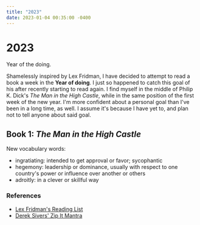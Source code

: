 ```yaml
---
title: "2023"
date: 2023-01-04 00:35:00 -0400
---
```


# 2023

Year of the doing.

Shamelessly inspired by Lex Fridman, I have decided to attempt to read a book a week in the **Year of doing**.
I just so happened to catch this goal of his after recently starting to read again. I find myself in the middle of
Philip K. Dick's *The Man in the High Castle*, while in the same position of the first week of the new year. I'm
more confident about a personal goal than I've been in a long time, as well. I assume it's because I have yet to, and
plan not to tell anyone about said goal.

## Book 1: *The Man in the High Castle*

New vocabulary words:
- ingratiating: intended to get approval or favor; sycophantic
- hegemony: leadership or dominance, usually with respect to one country's power or influence over another or others
- adroitly: in a clever or skillful way

### References
- [Lex Fridman's Reading List](https://lexfridman.com/reading-list/)
- [Derek Sivers' Zip It Mantra](https://sive.rs/zipit2)